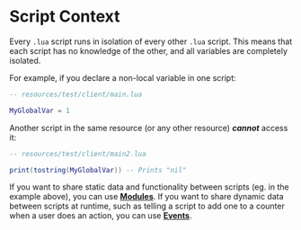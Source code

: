 # Script Context

Every `.lua` script runs in isolation of every other `.lua` script. This means that each script has no knowledge of the other, and all variables are completely isolated.

For example, if you declare a non-local variable in one script:
```lua
-- resources/test/client/main.lua

MyGlobalVar = 1
```

Another script in the same resource (or any other resource) **_cannot_** access it:
```lua
-- resources/test/client/main2.lua

print(tostring(MyGlobalVar)) -- Prints "nil"
```

If you want to share static data and functionality between scripts (eg. in the example above), you can use **[Modules](/shared-api/modules.md)**. If you want to share dynamic data between scripts at runtime, such as telling a script to add one to a counter when a user does an action, you can use **[Events](/shared-api/events.md)**.